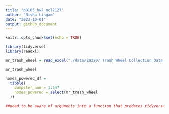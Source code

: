 ```yaml
---
title: "p8105_hw2_ncl2127"
author: "Nisha Lingam"
date: "2023-10-01"
output: github_document
---
```


```r
knitr::opts_chunk$set(echo = TRUE)
```

```r
library(tidyverse)
library(readxl)
```

```r
mr_trash_wheel = read_excel("./data/202207 Trash Wheel Collection Data.xlsx", sheet = 1, cell_rows(c(2:549)))|> janitor::clean_names()

mr_trash_wheel
```

```r
homes_powered_df = 
  tibble(
    dumpster_num = 1:547
    homes_powered = select(mr_trash_wheel
  ))
```

```r
##need to be aware of arguments into a function that predates tidyverse
```